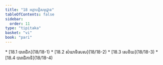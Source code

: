 ```yaml
---
title: "18 អត្ថាបត្តិសមុដ្ឋាន"
tableOfContents: false
sidebar:
  order: 11
type: "tipitaka"
basket: "vi"
book: "pari"
---
```



<DynamicBreadcrumb />



<TableOfContents book="pari" section="18">
* [18.1 បារាជិក](18/18-1)
* [18.2 សំឃាទិសេស](18/18-2)
* [18.3 សេខិយ](18/18-3)
* [18.4 បារាជិកាទិ](18/18-4)
</TableOfContents>